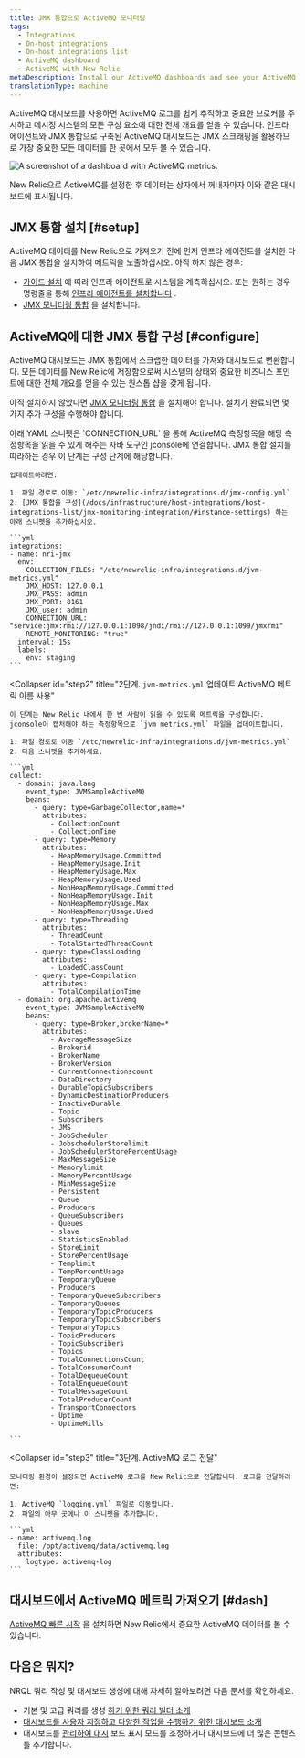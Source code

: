 ```yaml
---
title: JMX 통합으로 ActiveMQ 모니터링
tags:
  - Integrations
  - On-host integrations
  - On-host integrations list
  - ActiveMQ dashboard
  - ActiveMQ with New Relic
metaDescription: Install our ActiveMQ dashboards and see your ActiveMQ data in New Relic.
translationType: machine
---
```



ActiveMQ 대시보드를 사용하면 ActiveMQ 로그를 쉽게 추적하고 중요한 브로커를 주시하고 메시징 시스템의 모든 구성 요소에 대한 전체 개요를 얻을 수 있습니다. 인프라 에이전트와 JMX 통합으로 구축된 ActiveMQ 대시보드는 JMX 스크래핑을 활용하므로 가장 중요한 모든 데이터를 한 곳에서 모두 볼 수 있습니다.

<img
  src={infrastructureactiveMQJMXDashboard}
  title="ActiveMQ dashboard landing page"
  alt="A screenshot of a dashboard with ActiveMQ metrics."
/>

<figcaption>
  New Relic으로 ActiveMQ를 설정한 후 데이터는 상자에서 꺼내자마자 이와 같은 대시보드에 표시됩니다.
</figcaption>

## JMX 통합 설치 [#setup]

ActiveMQ 데이터를 New Relic으로 가져오기 전에 먼저 인프라 에이전트를 설치한 다음 JMX 통합을 설치하여 메트릭을 노출하십시오. 아직 하지 않은 경우:

* [가이드 설치](https://one.newrelic.com/nr1-core?state=c102d099-99c4-8881-d52f-47079f34f3fa) 에 따라 인프라 에이전트로 시스템을 계측하십시오. 또는 원하는 경우 명령줄을 통해 [인프라 에이전트를 설치합니다](/docs/infrastructure/install-infrastructure-agent/linux-installation/install-infrastructure-monitoring-agent-linux) .
* [JMX 모니터링 통합](/docs/infrastructure/host-integrations/host-integrations-list/jmx-monitoring-install) 을 설치합니다.

## ActiveMQ에 대한 JMX 통합 구성 [#configure]

ActiveMQ 대시보드는 JMX 통합에서 스크랩한 데이터를 가져와 대시보드로 변환합니다. 모든 데이터를 New Relic에 저장함으로써 시스템의 상태와 중요한 비즈니스 포인트에 대한 전체 개요를 얻을 수 있는 원스톱 샵을 갖게 됩니다.

아직 설치하지 않았다면 [JMX 모니터링 통합](/docs/infrastructure/host-integrations/host-integrations-list/jmx-monitoring-install) 을 설치해야 합니다. 설치가 완료되면 몇 가지 추가 구성을 수행해야 합니다.

<CollapserGroup>
  <Collapser
    id="step1"
    title="1단계. `jmx-config.yml` 업데이트 JMX 서비스가 있는 파일"
  >
    아래 YAML 스니펫은 `CONNECTION_URL` 을 통해 ActiveMQ 측정항목을 해당 측정항목을 읽을 수 있게 해주는 자바 도구인 jconsole에 연결합니다. JMX 통합 설치를 따라하는 경우 이 단계는 구성 단계에 해당합니다.

    업데이트하려면:

    1. 파일 경로로 이동: `/etc/newrelic-infra/integrations.d/jmx-config.yml`
    2. [JMX 통합을 구성](/docs/infrastructure/host-integrations/host-integrations-list/jmx-monitoring-integration/#instance-settings) 하는 아래 스니펫을 추가하십시오.

    ```yml
    integrations:
    - name: nri-jmx
      env:
        COLLECTION_FILES: "/etc/newrelic-infra/integrations.d/jvm-metrics.yml"
        JMX_HOST: 127.0.0.1
        JMX_PASS: admin
        JMX_PORT: 8161
        JMX_user: admin
        CONNECTION_URL: "service:jmx:rmi://127.0.0.1:1098/jndi/rmi://127.0.0.1:1099/jmxrmi"
        REMOTE_MONITORING: "true"
      interval: 15s
      labels:
        env: staging
    ```
  </Collapser>

  <Collapser
    id="step2"
    title="2단계. `jvm-metrics.yml` 업데이트 ActiveMQ 메트릭 이름 사용"
  >
    이 단계는 New Relic 내에서 한 번 사람이 읽을 수 있도록 메트릭을 구성합니다. jconsole이 캡처해야 하는 측정항목으로 `jvm metrics.yml` 파일을 업데이트합니다.

    1. 파일 경로로 이동 `/etc/newrelic-infra/integrations.d/jvm-metrics.yml`
    2. 다음 스니펫을 추가하세요.

    ```yml
    collect:
      - domain: java.lang
        event_type: JVMSampleActiveMQ
        beans:
          - query: type=GarbageCollector,name=*
            attributes:
              - CollectionCount
              - CollectionTime
          - query: type=Memory
            attributes:
              - HeapMemoryUsage.Committed
              - HeapMemoryUsage.Init
              - HeapMemoryUsage.Max
              - HeapMemoryUsage.Used
              - NonHeapMemoryUsage.Committed
              - NonHeapMemoryUsage.Init
              - NonHeapMemoryUsage.Max
              - NonHeapMemoryUsage.Used
          - query: type=Threading
            attributes:
              - ThreadCount
              - TotalStartedThreadCount
          - query: type=ClassLoading
            attributes:
              - LoadedClassCount
          - query: type=Compilation
            attributes:
              - TotalCompilationTime
      - domain: org.apache.activemq 
        event_type: JVMSampleActiveMQ 
        beans: 
          - query: type=Broker,brokerName=* 
            attributes: 
              - AverageMessageSize 
              - Brokerid 
              - BrokerName 
              - BrokerVersion 
              - CurrentConnectionscount 
              - DataDirectory 
              - DurableTopicSubscribers 
              - DynamicDestinationProducers 
              - InactiveDurable 
              - Topic 
              - Subscribers 
              - JMS 
              - JobScheduler 
              - JobschedulerStorelimit 
              - JobSchedulerStorePercentUsage 
              - MaxMessageSize 
              - Memorylimit 
              - MemoryPercentUsage 
              - MinMessageSize 
              - Persistent 
              - Queue 
              - Producers 
              - QueueSubscribers
              - Queues
              - slave
              - StatisticsEnabled
              - StoreLimit 
              - StorePercentUsage 
              - Templimit 
              - TempPercentUsage 
              - TemporaryQueue 
              - Producers 
              - TemporaryQueueSubscribers 
              - TemporaryQueues 
              - TemporaryTopicProducers 
              - TemporaryTopicSubscribers 
              - TemporaryTopics 
              - TopicProducers 
              - TopicSubscribers 
              - Topics 
              - TotalConnectionsCount 
              - TotalConsumerCount 
              - TotalDequeueCount 
              - TotalEnqueueCount 
              - TotalMessageCount 
              - TotalProducerCount 
              - TransportConnectors 
              - Uptime 
              - UptimeMills
 
    ```
  </Collapser>

  <Collapser
    id="step3"
    title="3단계. ActiveMQ 로그 전달"
  >
    모니터링 환경이 설정되면 ActiveMQ 로그를 New Relic으로 전달합니다. 로그를 전달하려면:

    1. ActiveMQ `logging.yml` 파일로 이동합니다.
    2. 파일의 아무 곳에나 이 스니펫을 추가합니다.

    ```yml
    - name: activemq.log
      file: /opt/activemq/data/activemq.log
      attributes:
        logtype: activemq-log
    ```
  </Collapser>
</CollapserGroup>

## 대시보드에서 ActiveMQ 메트릭 가져오기 [#dash]

[ActiveMQ 빠른 시작](https://newrelic.com/instant-observability/activemq) 을 설치하면 New Relic에서 중요한 ActiveMQ 데이터를 볼 수 있습니다.

## 다음은 뭐지?

NRQL 쿼리 작성 및 대시보드 생성에 대해 자세히 알아보려면 다음 문서를 확인하세요.

* 기본 및 고급 쿼리를 생성 [하기 위한 쿼리 빌더 소개](/docs/query-your-data/explore-query-data/query-builder/introduction-query-builder)
* [대시보드를 사용자 지정하고 다양한 작업을 수행하기 위한 대시보드 소개](/docs/query-your-data/explore-query-data/dashboards/introduction-dashboards)
* 대시보드를 [관리하여 대시](/docs/query-your-data/explore-query-data/dashboards/manage-your-dashboard) 보드 표시 모드를 조정하거나 대시보드에 더 많은 콘텐츠를 추가합니다.